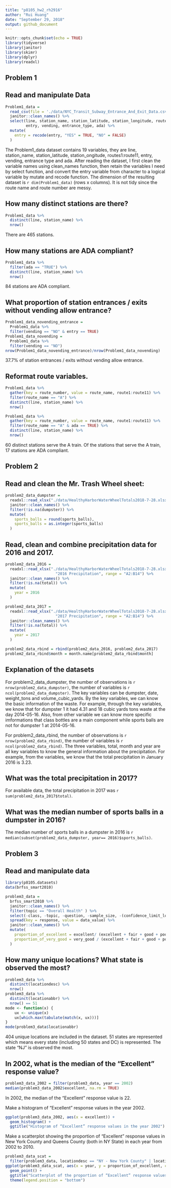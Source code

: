 ```yaml
---
title: "p8105_hw2_rh2916"
author: "Rui Huang"
date: "September 29, 2018"
output: github_document
---
```


```r
knitr::opts_chunk$set(echo = TRUE)
library(tidyverse)
library(janitor)
library(skimr)
library(dplyr)
library(readxl)
```

## Problem 1 

## Read and manipulate Data 

```r
Problem1_data =
  read_csv(file = './data/NYC_Transit_Subway_Entrance_And_Exit_Data.csv') %>%
  janitor::clean_names() %>%
  select(line, station_name, station_latitude, station_longitude, route1: route11, 
         entry, vending, entrance_type, ada) %>%
  mutate(
    entry = recode(entry, "YES" = TRUE, "NO" = FALSE)
  )
```

The Problem1_data dataset contains 19 variables, they are line, station_name, station_latitude, station_ongitude, routes1:route11, entry, vending, entrance type and ada. After reading the dataset, I first clean the variable names using clean_names function, then retain the variables I need by select function, and convert the entry variable from character to a logical variable by mutate and recode function. The dimension of the resulting dataset is `r dim(Problem1_data)` (rows x columns). It is not tidy since the route name and route number are messy.


## How many distinct stations are there? 

```r
Problem1_data %>% 
  distinct(line, station_name) %>% 
  nrow()
```
There are 465 stations.

## How many stations are ADA compliant?

```r
Problem1_data %>% 
  filter(ada == "TRUE") %>%
  distinct(line, station_name) %>% 
  nrow()
```
84 stations are ADA compliant.


## What proportion of station entrances / exits without vending allow entrance?


```r
Problem1_data_novending_entrance =
  Problem1_data %>% 
  filter(vending == "NO" & entry == TRUE) 
Problem1_data_novending = 
  Problem1_data %>%
  filter(vending == "NO")
nrow(Problem1_data_novending_entrance)/nrow(Problem1_data_novending)
```

37.7% of station entrances / exits without vending allow entrance.

## Reformat route variables.

```r
Problem1_data %>%
  gather(key = route_number, value = route_name, route1:route11) %>%
  filter(route_name == "A") %>%
  distinct(line, station_name) %>%
  nrow()
```
```r
Problem1_data %>%
  gather(key = route_number, value = route_name, route1:route11) %>%
  filter(route_name == "A" & ada == TRUE) %>%
  distinct(line, station_name) %>%
  nrow()
```

60 distinct stations serve the A train. 
Of the stations that serve the A train, 17 stations are ADA compliant.


## Problem 2

## Read and clean the Mr. Trash Wheel sheet:

```r
problem2_data_dumpster = 
  readxl::read_xlsx("./data/HealthyHarborWaterWheelTotals2018-7-28.xlsx", sheet = "Mr. Trash Wheel", range = "A2:N338") %>%
  janitor::clean_names() %>%
  filter(!is.na(dumpster)) %>%
  mutate(
    sports_balls = round(sports_balls),
    sports_balls = as.integer(sports_balls)
  )
```

## Read, clean and combine precipitation data for 2016 and 2017. 

```r
problem2_data_2016 = 
  readxl::read_xlsx("./data/HealthyHarborWaterWheelTotals2018-7-28.xlsx", sheet = 
                      "2016 Precipitation", range = "A2:B14") %>%
  janitor::clean_names() %>%
  filter(!is.na(total)) %>%
  mutate(
    year = 2016
  )
```

```r
problem2_data_2017 = 
  readxl::read_xlsx("./data/HealthyHarborWaterWheelTotals2018-7-28.xlsx", sheet = 
                      "2017 Precipitation", range = "A2:B14") %>%
  janitor::clean_names() %>%
  filter(!is.na(total)) %>%
  mutate(
    year = 2017
  )
```

```r
problem2_data_rbind = rbind(problem2_data_2016, problem2_data_2017) 
problem2_data_rbind$month = month.name[problem2_data_rbind$month]
```

## Explanation of the datasets

For problem2_data_dumpster, the number of observations is `r nrow(problem2_data_dumpster)`, the number of variables is `r ncol(problem2_data_dumpster)`. The key variables can be dumpster, date, weight_tons and volume_cubic_yards. By the key variables, we can know the basic information of the waste. For example, through the key variables, we know that for dumpster 1 it had 4.31 and 18 cubic yards tons waste at the day 2014-05-16. Also, from other variable we can know more specific imformations that class bottles are a main component while sports balls are not for dumpster 1 at 2014-05-16. 

For problem2_data_rbind, the number of observations is `r nrow(problem2_data_rbind)`, the number of variables is `r ncol(problem2_data_rbind)`. The three variables, total, month and year are all key variables to know the general information about the precipitation. For example, from the variables, we know that the total precipitation in January 2016 is 3.23. 

## What was the total precipitation in 2017? 

For available data, the total precipitation in 2017 was `r sum(problem2_data_2017$total)`. 

## What was the median number of sports balls in a dumpster in 2016?

The median number of sports balls in a dumpster in 2016 is `r median(subset(problem2_data_dumpster, year== 2016)$sports_balls) `.


## Problem 3

## Read and manipulate data

```r
library(p8105.datasets)
data(brfss_smart2010)
```

```r
problem3_data =
  brfss_smart2010 %>%
  janitor::clean_names() %>%
  filter(topic == "Overall Health" ) %>%
  select(-class, -topic, -question, -sample_size, -(confidence_limit_low :    geo_location)) %>%
  spread(key = response, value = data_value) %>%
  janitor::clean_names() %>%
  mutate(    
    proportion_of_excellent = excellent/ (excellent + fair + good + poor + very_good),
    proportion_of_very_good = very_good / (excellent + fair + good + poor + very_good)
  )
```

## How many unique locations?  What state is observed the most?

```r
problem3_data %>%
  distinct(locationdesc) %>%
  nrow()
problem3_data %>%
  distinct(locationabbr) %>%
  nrow() == 51
mode <- function(x) {
    ux <- unique(x)
    ux[which.max(tabulate(match(x, ux)))]
}
mode(problem3_data$locationabbr)
```

404 unique locations are included in the dataset. 51 states are represented which means every state (including 50 states and DC) is represented. The state "NJ" is observed the most.

## In 2002, what is the median of the “Excellent” response value?

```r
problem3_data_2002 = filter(problem3_data, year == 2002)
median(problem3_data_2002$excellent, na.rm = TRUE)
```

In 2002, the median of the “Excellent” response value is 22.

Make a histogram of “Excellent” response values in the year 2002.
```r
ggplot(problem3_data_2002, aes(x = excellent)) + 
  geom_histogram() +
  ggtitle("Histogram of “Excellent” response values in the year 2002")
```

Make a scatterplot showing the proportion of “Excellent” response values in New York County and Queens County (both in NY State) in each year from 2002 to 2010.
```r
problem3_data_scat = 
  filter(problem3_data, locationdesc == "NY - New York County" | locationdesc == "NY - Queens County")
ggplot(problem3_data_scat, aes(x = year, y = proportion_of_excellent, color = locationdesc)) + 
  geom_point() +
  ggtitle("Scatterplot of the proportion of “Excellent” response values in New York County and Queens County") +
  theme(legend.position = "bottom")
```


